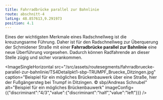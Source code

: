 ```yaml
---
title: Fahrradbrücke parallel zur Bahnlinie
route: abschnitt-4
latLng: 48.857613,9.291973
position: 4.1
---
```

Eines der wichtigsten Merkmale eines Radschnellweg ist die kreuzungsarme Führung. Daher ist für den Radschnellweg zur Überquerung der Schmidener Straße mit einer **Fahrradbrücke parallel zur Bahnlinie** eine neue Überführung vorgesehen. Dadurch können Radfahrende an dieser Stelle zügig und sicher vorankommen.

<ImageSingleHorizontal src="/src/assets/routesegments/fahrradbruecke-parallel-zur-bahnlinie/TS4Detailpkt1-sbp-TRUMPF_Bruecke_Ditzingen.jpg" caption="Beispiel für ein mögliches Brückenbauwerk über eine Straße, hier der Fußgängersteg bei Trumpf in Ditzingen. © sbp/Andreas Schnubel" alt="Beispiel für ein mögliches Brückenbauwerk" imageConfig={{"discriminant":"4/3","value":{"discriminant":"half","value":"left"}}} />
